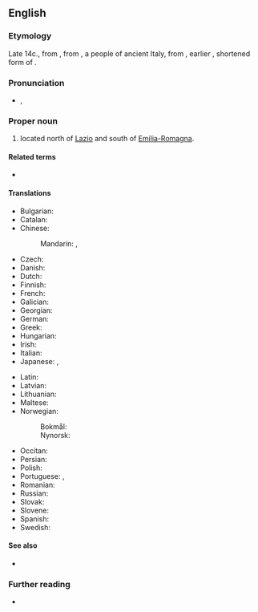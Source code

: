 ==English==

===Etymology===
Late 14c., from {{der|en|it|Toscana}}, from {{der|en|LL.|Tuscānus||belonging to the Tusci}}, a people of ancient Italy, from {{m|la|Tuscus}}, earlier {{m|la|*Truscus}}, shortened form of {{m|la|Etruscus||[[Etruscan]]}}.

===Pronunciation===
* {{enPR|tŭsʹkənē}}, {{IPA|en|/ˈtʌskəni/}}

===Proper noun===
{{en-proper noun}}

# {{place|en|region|c/Italy}} located north of [[Lazio]] and south of [[Emilia-Romagna]].

====Related terms====
* {{l|en|Tuscan}}

====Translations====
{{trans-top|region in Italy}}
* Bulgarian: {{t|bg|Тоскана}}
* Catalan: {{t|ca|Toscana}}
* Chinese:
*: Mandarin: {{t|cmn|托斯卡納}}, {{t|cmn|托斯卡纳|tr=Tuōsīkă'nà}}
* Czech: {{t+|cs|Toskánsko|n}}
* Danish: {{t|da|Toscana}}
* Dutch: {{t+|nl|Toscane}}
* Finnish: {{t|fi|Toskana}}
* French: {{t+|fr|Toscane|f}}
* Galician: {{t|gl|Toscana}}
* Georgian: {{t|ka|ტოსკანა}}
* German: {{t+|de|Toskana|f}}
* Greek: {{t|el|Τοσκάνη|f}}
* Hungarian: {{t+|hu|Toszkána}}
* Irish: {{t|ga|Tuscáin|f|alt=An Tuscáin}}
* Italian: {{t+|it|Toscana|f}}
* Japanese: {{t|ja|トスカーナ|tr=Tosukāna}}, {{t|ja|トスカーナ州|tr=トスカーナしゅう, Tosukāna shū}}
{{trans-mid}}
* Latin: {{t|la|Tuscāna|f}}
* Latvian: {{t|lv|Toskāna|f}}
* Lithuanian: {{t|lt|Toskana|f}}
* Maltese: {{t|mt|Toskana}}
* Norwegian:
*: Bokmål: {{t|nb|Toscana}}
*: Nynorsk: {{t|nn|Toscana}}
* Occitan: {{t|oc|Toscana|f}}
* Persian: {{t+|fa|توسکانی|tr=Tuskâni}}
* Polish: {{t+|pl|Toskania|f}}
* Portuguese: {{t+|pt|Toscana|f}}, {{t|pt|Toscânia|f}}
* Romanian: {{t|ro|Toscana|f}}
* Russian: {{t+|ru|Тоска́на|f}}
* Slovak: {{t|sk|Toskánsko|n}}
* Slovene: {{t+|sl|Toskana|f}}
* Spanish: {{t+|es|Toscana}}
* Swedish: {{t|sv|Toscana}}
{{trans-bottom}}

====See also====
* {{l|en|Etruria}}

===Further reading===
* {{pedialite}}

{{topics|en|Exonyms}}